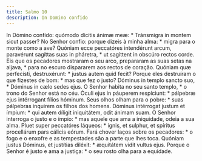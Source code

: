 ```yaml
---
title: Salmo 10
description: In Domino confido
---
```


<div class="side-by-side not-content">
  <span>
    In Dómino confído: quómodo dícitis ánimæ meæ: * Tránsmigra in montem sicut
    passer?
  </span>
  <span>
    No Senhor confio: porque dizeis à minha alma: * migra para o monte como a
    ave?
  </span>
  <span>
    Quóniam ecce peccatóres intendérunt arcum, paravérunt sagíttas suas in
    pháretra, * ut sagíttent in obscúro rectos corde.
  </span>
  <span>
    Eis que os pecadores mostraram o seu arco, prepararam as suas setas na
    aljava, * para no escuro dispararem aos rectos de coração.
  </span>
  <span>
    Quóniam quæ perfecísti, destruxérunt: * justus autem quid fecit?
  </span>
  <span>
    Porque eles destruíram o que fizestes de bom: * mas que fez o justo?
  </span>
  <span>
    Dóminus in templo sancto suo, * Dóminus in cælo sedes ejus.
  </span>
  <span>
    O Senhor habita no seu santo templo, * o trono do Senhor está no céu.
  </span>
  <span>
    Óculi ejus in páuperem respíciunt: * pálpebræ ejus intérrogant fílios
    hóminum.
  </span>
  <span>
    Seus olhos olham para o pobre: * suas pálpebras inquirem os filhos dos
    homens.
  </span>
  <span>
    Dóminus intérrogat justum et ímpium: * qui autem díligit iniquitátem, odit
    ánimam suam.
  </span>
  <span>
    O Senhor interroga o justo e o ímpio: * mas aquele que ama a iniquidade,
    odeia a sua alma.
  </span>
  <span>
    Pluet super peccatóres láqueos: * ignis, et sulphur, et spíritus procellárum
    pars cálicis eórum.
  </span>
  <span>
    Fará chover laços sobre os pecadores: * o fogo e o enxofre e as tempestades
    são a parte que lhes toca.
  </span>
  <span>
    Quóniam justus Dóminus, et justítias diléxit: * æquitátem vidit vultus ejus.
  </span>
  <span>
    Porque o Senhor é justo e ama a justiça: * o seu rosto olha para a equidade.
  </span>
</div>
